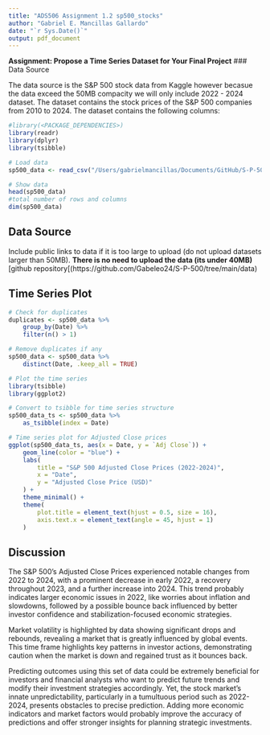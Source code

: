 ```yaml
---
title: "ADS506 Assignment 1.2 sp500_stocks"
author: "Gabriel E. Mancillas Gallardo"
date: "`r Sys.Date()`"
output: pdf_document
---
```


**Assignment: Propose a Time Series Dataset for Your Final Project**
### Data Source

The data source is the S&P 500 stock data from Kaggle however becasue the data exceed the 50MB compacity we will only include 2022 - 2024 dataset. The dataset contains the stock prices of the S&P 500 companies from 2010 to 2024. The dataset contains the following columns:

```r
#library(<PACKAGE_DEPENDENCIES>)
library(readr)
library(dplyr)
library(tsibble)

# Load data
sp500_data <- read_csv("/Users/gabrielmancillas/Documents/GitHub/S-P-500/data/sp500_stocks_filtered.csv")

# Show data
head(sp500_data)
#total number of rows and columns
dim(sp500_data)

```

## Data Source

Include public links to data if it is too large to upload (do not upload datasets larger than 50MB). **There is no need to upload the data (its under 40MB)** [github repository[(https://github.com/Gabeleo24/S-P-500/tree/main/data)

## Time Series Plot

```r
# Check for duplicates
duplicates <- sp500_data %>%
    group_by(Date) %>%
    filter(n() > 1)

# Remove duplicates if any
sp500_data <- sp500_data %>%
    distinct(Date, .keep_all = TRUE)

```

```r
# Plot the time series
library(tsibble)
library(ggplot2)

# Convert to tsibble for time series structure
sp500_data_ts <- sp500_data %>%
    as_tsibble(index = Date)

# Time series plot for Adjusted Close prices
ggplot(sp500_data_ts, aes(x = Date, y = `Adj Close`)) +
    geom_line(color = "blue") +
    labs(
        title = "S&P 500 Adjusted Close Prices (2022-2024)",
        x = "Date",
        y = "Adjusted Close Price (USD)"
    ) +
    theme_minimal() +
    theme(
        plot.title = element_text(hjust = 0.5, size = 16),
        axis.text.x = element_text(angle = 45, hjust = 1)
    )
```

## Discussion

The S&P 500's Adjusted Close Prices experienced notable changes from 2022 to 2024, with a prominent decrease in early 2022, a recovery throughout 2023, and a further increase into 2024. This trend probably indicates larger economic issues in 2022, like worries about inflation and slowdowns, followed by a possible bounce back influenced by better investor confidence and stabilization-focused economic strategies.

Market volatility is highlighted by data showing significant drops and rebounds, revealing a market that is greatly influenced by global events. This time frame highlights key patterns in investor actions, demonstrating caution when the market is down and regained trust as it bounces back.

Predicting outcomes using this set of data could be extremely beneficial for investors and financial analysts who want to predict future trends and modify their investment strategies accordingly. Yet, the stock market's innate unpredictability, particularly in a tumultuous period such as 2022-2024, presents obstacles to precise prediction. Adding more economic indicators and market factors would probably improve the accuracy of predictions and offer stronger insights for planning strategic investments.
